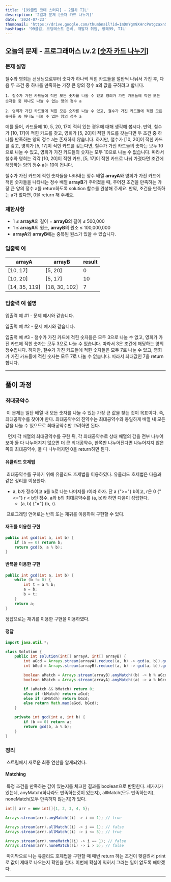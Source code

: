 ```yaml
---
title: '[99클럽 코테 스터디] - 2일차 TIL'
description: '2일차 문제 [숫자 카드 나누기]'
date: '2024-07-23'
thumbnail: 'https://drive.google.com/thumbnail?id=1mDmYgm9XHrcPotgzaxnSPRSrteq3nNHv&sz=w1000'
hashtags: '99클럽, 코딩테스트 준비, 개발자 취업, 항해99, TIL'
---
```


## 오늘의 문제 - 프로그래머스 Lv.2 [<a href="https://school.programmers.co.kr/learn/courses/30/lessons/135807" target="_blank" className="a-mdx">숫자 카드 나누기</a>]

### 문제 설명

철수와 영희는 선생님으로부터 숫자가 하나씩 적힌 카드들을 절반씩 나눠서 가진 후, 다음 두 조건 중 하나를 만족하는 가장 큰 양의 정수 a의 값을 구하려고 합니다.

    1. 철수가 가진 카드들에 적힌 모든 숫자를 나눌 수 있고 영희가 가진 카드들에 적힌 모든 숫자들 중 하나도 나눌 수 없는 양의 정수 a

    2. 영희가 가진 카드들에 적힌 모든 숫자를 나눌 수 있고, 철수가 가진 카드들에 적힌 모든 숫자들 중 하나도 나눌 수 없는 양의 정수 a

예를 들어, 카드들에 10, 5, 20, 17이 적혀 있는 경우에 대해 생각해 봅시다. 만약, 철수가 [10, 17]이 적힌 카드를 갖고, 영희가 [5, 20]이 적힌 카드를 갖는다면 두 조건 중 하나를 만족하는 양의 정수 a는 존재하지 않습니다. 하지만, 철수가 [10, 20]이 적힌 카드를 갖고, 영희가 [5, 17]이 적힌 카드를 갖는다면, 철수가 가진 카드들의 숫자는 모두 10으로 나눌 수 있고, 영희가 가진 카드들의 숫자는 모두 10으로 나눌 수 없습니다. 따라서 철수와 영희는 각각 [10, 20]이 적힌 카드, [5, 17]이 적힌 카드로 나눠 가졌다면 조건에 해당하는 양의 정수 a는 10이 됩니다.

철수가 가진 카드에 적힌 숫자들을 나타내는 정수 배열 **arrayA**와 영희가 가진 카드에 적힌 숫자들을 나타내는 정수 배열 **arrayB**가 주어졌을 때, 주어진 조건을 만족하는 가장 큰 양의 정수 a를 return하도록 solution 함수를 완성해 주세요. 만약, 조건을 만족하는 a가 없다면, 0을 return 해 주세요.

### 제한사항

- 1 ≤ **arrayA**의 길이 = **arrayB**의 길이 ≤ 500,000
- 1 ≤ **arrayA**의 원소, **arrayB**의 원소 ≤ 100,000,000
- **arrayA**와 **arrayB**에는 중복된 원소가 있을 수 있습니다.

### 입출력 예

| arrayA | arrayB | result |
|-|-|-|
|[10, 17]|[5, 20]|0|
|[10, 20]|[5, 17]|10|
|[14, 35, 119]|[18, 30, 102]|7|

### 입출력 예 설명

입출력 예 #1
    - 문제 예시와 같습니다.

입출력 예 #2
    - 문제 예시와 같습니다.

입출력 예 #3
    - 철수가 가진 카드에 적힌 숫자들은 모두 3으로 나눌 수 없고, 영희가 가진 카드에 적힌 숫자는 모두 3으로 나눌 수 있습니다. 따라서 3은 조건에 해당하는 양의 정수입니다. 하지만, 철수가 가진 카드들에 적힌 숫자들은 모두 7로 나눌 수 있고, 영희가 가진 카드들에 적힌 숫자는 모두 7로 나눌 수 없습니다. 따라서 최대값인 7을 return 합니다.

---

## 풀이 과정

### 최대공약수

&nbsp;이 문제는 일단 배열 내 모든 숫자를 나눌 수 있는 가장 큰 값을 찾는 것이 목표이다. 즉, 최대공약수를 찾아야 한다. 최대공약수의 진약수는 최대공약수와 동일하게 배열 내 모든 값을 나눌 수 있으므로 최대공약수만 고려하면 된다.

&nbsp; 먼저 각 배열의 최대공약수를 구한 뒤, 각 최대공약수로 상대 배열의 값을 전부 나누어 보아 둘 다 나누어지지 않으면 더 큰 최대공약수, 한쪽만 나누어진다면 나누어지지 않은 쪽의 최대공약수, 둘 다 나누어지면 0을 return하면 된다.

#### 유클리드 호제법

&nbsp;최대공약수를 구하기 위해 유클리드 호제법을 이용하였다. 유클리드 호제법은 다음과 같은 정리를 이용한다.
- a, b가 정수이고 a를 b로 나눈 나머지를 r이라 하자. 단 a {">="} b이고, r은 0 {"<="} r < b인 정수.
a와 b의 최대공약수를 (a, b)라 하면 다음이 성립한다.
    - (a, b) {"="} (b, r).

&nbsp;프로그래밍 언어로는 반복 또는 재귀를 이용하여 구현할 수 있다.

#### 재귀를 이용한 구현

```java
public int gcd(int a, int b) {
    if (a == 0) return b;
    return gcd(b, a % b);
}
```

#### 반복을 이용한 구현

```java
public int gcd(int a, int b) {
    while (b != 0) {
        int t = a % b;
        a = b;
        b = t;
    }
    return a;
}
```

정답으로는 재귀를 이용한 구현을 이용하였다.

#### 정답

```java
import java.util.*;

class Solution {
    public int solution(int[] arrayA, int[] arrayB) {
        int aGcd = Arrays.stream(arrayA).reduce((a, b) -> gcd(a, b)).getAsInt();
        int bGcd = Arrays.stream(arrayB).reduce((a, b) -> gcd(a, b)).getAsInt();

        boolean aMatch = Arrays.stream(arrayB).anyMatch((b) -> b % aGcd == 0);
        boolean bMatch = Arrays.stream(arrayA).anyMatch((a) -> a % bGcd == 0);

        if (aMatch && bMatch) return 0;
        else if (bMatch) return aGcd;
        else if (aMatch) return bGcd;
        else return Math.max(aGcd, bGcd);
    }

    private int gcd(int a, int b) {
        if (b == 0) return a;
        return gcd(b, a % b);
    }
}
```

### 정리

&nbsp;스트림에서 새로운 최종 연산을 알게되었다.

#### Matching

&nbsp;특정 조건을 만족하는 값이 있는지를 체크한 결과를 boolean으로 반환한다. 세가지가 있는데, anyMatch(하나라도 만족하는것이 있는지), allMatch(모두 만족하는지), noneMatch(모두 만족하지 않는지)가 있다.

```java
int[] arr = new int[]{1, 2, 3, 4, 5};

Arrays.stream(arr).anyMatch((i) -> i == 1); // true

Arrays.stream(arr).allMatch((i) -> i == 1); // false
Arrays.stream(arr).allMatch((i) -> i <= 5); // true

Arrays.stream(arr).noneMatch((i) -> i == 1); // false
Arrays.stream(arr).noneMatch((i) -> i > 5); // false
```

&nbsp;마지막으로 나는 유클리드 호제법을 구현할 때 매번 return 하는 조건이 헷갈려서 print로 값이 제대로 나오는지 확인을 한다. 이번에 확실이 익혀서 그러는 일이 없도록 해야겠다.

---

